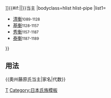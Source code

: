 {{Navbox
|name=奧州藤原氏當主
|title=[[奥州藤原氏|{{#if:{{{1|}}}|{{{1|}}}|奥州藤原氏}}]]{{#if:{{{2|}}}|{{{2|}}}|}}当主
|bodyclass=hlist hlist-pipe
|list1=
*[[藤原清衡|清衡]]<small>1089-1128</small>
*[[藤原基衡|基衡]]<small>1128-1157</small>
*[[藤原秀衡|秀衡]]<small>1157-1187</small>
*[[藤原泰衡|泰衡]]<small>1187-1189</small>
}}<noinclude>
== 用法 ==
<nowiki>{{奧州藤原氏当主|家名|代数}}</nowiki>
[[Category:奧州藤原氏|T]]
[[Category:日本氏族模板]]
</noinclude>